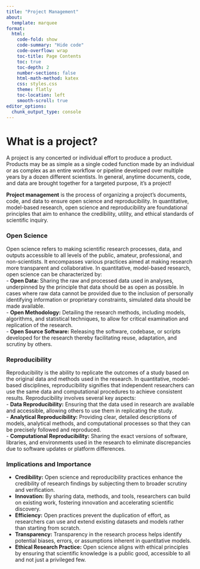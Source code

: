 ```yaml
---
title: "Project Management"
about:
  template: marquee
format:
  html:
    code-fold: show
    code-summary: "Hide code"
    code-overflow: wrap
    toc-title: Page Contents
    toc: true
    toc-depth: 2
    number-sections: false
    html-math-method: katex
    css: styles.css
    theme: flatly
    toc-location: left
    smooth-scroll: true
editor_options: 
  chunk_output_type: console
---
```



# What is a project?  
A project is any concerted or individual effort to produce a product.  Products may be as simple as a single coded function made by an individual or as complex as an entire workflow or pipeline developed over multiple years by a dozen different scientists.  In general, anytime documents, code, and data are brought together for a targeted purpose, it's a project!

**Project management** is the process of organizing a project’s documents, code, and data to ensure open science and reproducibility. In quantitative, model-based research, open science and reproducibility are foundational principles that aim to enhance the credibility, utility, and ethical standards of scientific inquiry. 

### Open Science  
  
Open science refers to making scientific research processes, data, and outputs accessible to all levels of the public, amateur, professional, and non-scientists. It encompasses various practices aimed at making research more transparent and collaborative. In quantitative, model-based research, open science can be characterized by:  
- **Open Data:** Sharing the raw and processed data used in analyses, underpinned by the principle that data should be as open as possible.  In cases where raw data cannot be provided due to the inclusion of personally identifying information or proprietary constraints, simulated data should be made available.   
- **Open Methodology:** Detailing the research methods, including models, algorithms, and statistical techniques, to allow for critical examination and replication of the research.  
- **Open Source Software:** Releasing the software, codebase, or scripts developed for the research thereby facilitating reuse, adaptation, and scrutiny by others.  
  
### Reproducibility  
  
Reproducibility is the ability to replicate the outcomes of a study based on the original data and methods used in the research. In quantitative, model-based disciplines, reproducibility signifies that independent researchers can use the same data and computational procedures to achieve consistent results. Reproducibility involves several key aspects:  
- **Data Reproducibility:** Ensuring that the data used in research are available and accessible, allowing others to use them in replicating the study.  
- **Analytical Reproducibility:** Providing clear, detailed descriptions of models, analytical methods, and computational processes so that they can be precisely followed and reproduced.  
- **Computational Reproducibility:** Sharing the exact versions of software, libraries, and environments used in the research to eliminate discrepancies due to software updates or platform differences.  
  
### Implications and Importance  
- **Credibility:** Open science and reproducibility practices enhance the credibility of research findings by subjecting them to broader scrutiny and verification.  
- **Innovation:** By sharing data, methods, and tools, researchers can build on existing work, fostering innovation and accelerating scientific discovery.  
- **Efficiency:** Open practices prevent the duplication of effort, as researchers can use and extend existing datasets and models rather than starting from scratch.  
- **Transparency:** Transparency in the research process helps identify potential biases, errors, or assumptions inherent in quantitative models.  
- **Ethical Research Practice:** Open science aligns with ethical principles by ensuring that scientific knowledge is a public good, accessible to all and not just a privileged few.  
  





